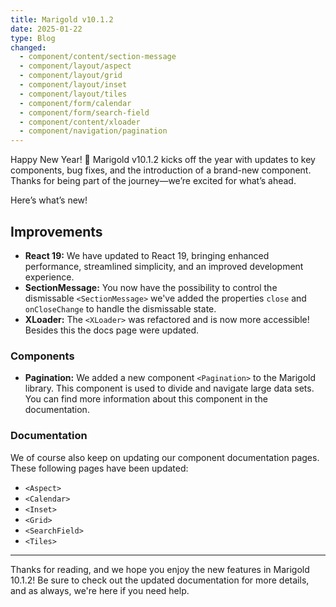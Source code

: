 ```yaml
---
title: Marigold v10.1.2
date: 2025-01-22
type: Blog
changed:
  - component/content/section-message
  - component/layout/aspect
  - component/layout/grid
  - component/layout/inset
  - component/layout/tiles
  - component/form/calendar
  - component/form/search-field
  - component/content/xloader
  - component/navigation/pagination
---
```


Happy New Year! 🥳 Marigold v10.1.2 kicks off the year with updates to key components, bug fixes, and the introduction of a brand-new component. Thanks for being part of the journey—we’re excited for what’s ahead.

Here’s what’s new!

## Improvements

- **React 19:** We have updated to React 19, bringing enhanced performance, streamlined simplicity, and an improved development experience.
- **SectionMessage:** You now have the possibility to control the dismissable `<SectionMessage>` we've added the properties `close` and `onCloseChange` to handle the dismissable state.
- **XLoader:** The `<XLoader>` was refactored and is now more accessible! Besides this the docs page were updated.

### Components

- **Pagination:** We added a new component `<Pagination>` to the Marigold library. This component is used to divide and navigate large data sets. You can find more information about this component in the documentation.

### Documentation

We of course also keep on updating our component documentation pages. These following pages have been updated:

- `<Aspect>`
- `<Calendar>`
- `<Inset>`
- `<Grid>`
- `<SearchField>`
- `<Tiles>`

---

Thanks for reading, and we hope you enjoy the new features in Marigold 10.1.2! Be sure to check out the updated documentation for more details, and as always, we're here if you need help.
